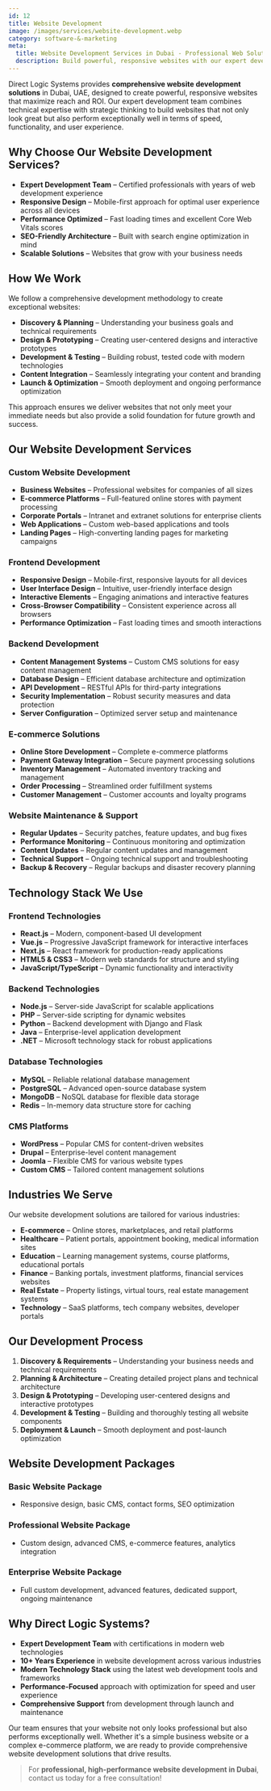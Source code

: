 ```yaml
---
id: 12
title: Website Development
image: /images/services/website-development.webp
category: software-&-marketing
meta:
  title: Website Development Services in Dubai - Professional Web Solutions
  description: Build powerful, responsive websites with our expert development team using precision-targeted strategies for maximum impact.
---
```


Direct Logic Systems provides **comprehensive website development solutions** in Dubai, UAE, designed to create powerful, responsive websites that maximize reach and ROI. Our expert development team combines technical expertise with strategic thinking to build websites that not only look great but also perform exceptionally well in terms of speed, functionality, and user experience.

## Why Choose Our Website Development Services?

- **Expert Development Team** – Certified professionals with years of web development experience
- **Responsive Design** – Mobile-first approach for optimal user experience across all devices
- **Performance Optimized** – Fast loading times and excellent Core Web Vitals scores
- **SEO-Friendly Architecture** – Built with search engine optimization in mind
- **Scalable Solutions** – Websites that grow with your business needs

## How We Work

We follow a comprehensive development methodology to create exceptional websites:

- **Discovery & Planning** – Understanding your business goals and technical requirements
- **Design & Prototyping** – Creating user-centered designs and interactive prototypes
- **Development & Testing** – Building robust, tested code with modern technologies
- **Content Integration** – Seamlessly integrating your content and branding
- **Launch & Optimization** – Smooth deployment and ongoing performance optimization

This approach ensures we deliver websites that not only meet your immediate needs but also provide a solid foundation for future growth and success.

## Our Website Development Services

### Custom Website Development
- **Business Websites** – Professional websites for companies of all sizes
- **E-commerce Platforms** – Full-featured online stores with payment processing
- **Corporate Portals** – Intranet and extranet solutions for enterprise clients
- **Web Applications** – Custom web-based applications and tools
- **Landing Pages** – High-converting landing pages for marketing campaigns

### Frontend Development
- **Responsive Design** – Mobile-first, responsive layouts for all devices
- **User Interface Design** – Intuitive, user-friendly interface design
- **Interactive Elements** – Engaging animations and interactive features
- **Cross-Browser Compatibility** – Consistent experience across all browsers
- **Performance Optimization** – Fast loading times and smooth interactions

### Backend Development
- **Content Management Systems** – Custom CMS solutions for easy content management
- **Database Design** – Efficient database architecture and optimization
- **API Development** – RESTful APIs for third-party integrations
- **Security Implementation** – Robust security measures and data protection
- **Server Configuration** – Optimized server setup and maintenance

### E-commerce Solutions
- **Online Store Development** – Complete e-commerce platforms
- **Payment Gateway Integration** – Secure payment processing solutions
- **Inventory Management** – Automated inventory tracking and management
- **Order Processing** – Streamlined order fulfillment systems
- **Customer Management** – Customer accounts and loyalty programs

### Website Maintenance & Support
- **Regular Updates** – Security patches, feature updates, and bug fixes
- **Performance Monitoring** – Continuous monitoring and optimization
- **Content Updates** – Regular content updates and management
- **Technical Support** – Ongoing technical support and troubleshooting
- **Backup & Recovery** – Regular backups and disaster recovery planning

## Technology Stack We Use

### Frontend Technologies
- **React.js** – Modern, component-based UI development
- **Vue.js** – Progressive JavaScript framework for interactive interfaces
- **Next.js** – React framework for production-ready applications
- **HTML5 & CSS3** – Modern web standards for structure and styling
- **JavaScript/TypeScript** – Dynamic functionality and interactivity

### Backend Technologies
- **Node.js** – Server-side JavaScript for scalable applications
- **PHP** – Server-side scripting for dynamic websites
- **Python** – Backend development with Django and Flask
- **Java** – Enterprise-level application development
- **.NET** – Microsoft technology stack for robust applications

### Database Technologies
- **MySQL** – Reliable relational database management
- **PostgreSQL** – Advanced open-source database system
- **MongoDB** – NoSQL database for flexible data storage
- **Redis** – In-memory data structure store for caching

### CMS Platforms
- **WordPress** – Popular CMS for content-driven websites
- **Drupal** – Enterprise-level content management
- **Joomla** – Flexible CMS for various website types
- **Custom CMS** – Tailored content management solutions

## Industries We Serve

Our website development solutions are tailored for various industries:

- **E-commerce** – Online stores, marketplaces, and retail platforms
- **Healthcare** – Patient portals, appointment booking, medical information sites
- **Education** – Learning management systems, course platforms, educational portals
- **Finance** – Banking portals, investment platforms, financial services websites
- **Real Estate** – Property listings, virtual tours, real estate management systems
- **Technology** – SaaS platforms, tech company websites, developer portals

## Our Development Process

1. **Discovery & Requirements** – Understanding your business needs and technical requirements
2. **Planning & Architecture** – Creating detailed project plans and technical architecture
3. **Design & Prototyping** – Developing user-centered designs and interactive prototypes
4. **Development & Testing** – Building and thoroughly testing all website components
5. **Deployment & Launch** – Smooth deployment and post-launch optimization

## Website Development Packages

### Basic Website Package
- Responsive design, basic CMS, contact forms, SEO optimization

### Professional Website Package
- Custom design, advanced CMS, e-commerce features, analytics integration

### Enterprise Website Package
- Full custom development, advanced features, dedicated support, ongoing maintenance

## Why Direct Logic Systems?

- **Expert Development Team** with certifications in modern web technologies
- **10+ Years Experience** in website development across various industries
- **Modern Technology Stack** using the latest web development tools and frameworks
- **Performance-Focused** approach with optimization for speed and user experience
- **Comprehensive Support** from development through launch and maintenance

Our team ensures that your website not only looks professional but also performs exceptionally well. Whether it's a simple business website or a complex e-commerce platform, we are ready to provide comprehensive website development solutions that drive results.

> For **professional, high-performance website development in Dubai**, contact us today for a free consultation! 